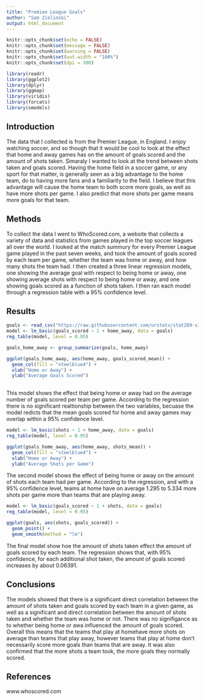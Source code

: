 ---
title: "Premiee League Goals"
author: "Sam Zielinski"
output: html_document
---

```{r setup, include=FALSE, message=FALSE, warning=FALSE, echo=FALSE}
knitr::opts_chunk$set(echo = FALSE)
knitr::opts_chunk$set(message = FALSE)
knitr::opts_chunk$set(warning = FALSE)
knitr::opts_chunk$set(out.width = "100%")
knitr::opts_chunk$set(dpi = 300)

library(readr)
library(ggplot2)
library(dplyr)
library(ggmap)
library(viridis)
library(forcats)
library(smodels)
```

## Introduction
The data that I collected is from the Premier League, in England. I enjoy watching soccer, and so though that it would be cool to look at the effect that home and away games has on the amount of goals scored and the amount of shots taken. Simaraly I wanted to look at the trend between shots taken and goals scored. Having the home field in a soccer game, or any sport for that matter, is generally seen as a big advantage to the home team, do to having more fans and a familiarity to the field. I believe that this advantage will cause the home team to both score more goals, as well as have more shots per game. I also predict that more shots per game means more goals for that team. 

## Methods
To collect the data I went to WhoScored.com, a website that collects a variety of data and statistics from games played in the top soccer leagues all over the world. I looked at the match summury for every Premier League game played in the past seven weeks, and took the amount of goals scored by each team per game, whether the team was home or away, and how many shots the team had. I then created a three linear regression models, one showing the average goal with respect to being home or away, one showing average shots with respect to being home or away, and one showing goals scored as a function of shots taken. I then ran each model through a regression table with a 95% confidence level. 

## Results
```{r}
goals <- read_csv("https://raw.githubusercontent.com/urstats/stat209-s18-samueltz/master/goals.csv")
model <- lm_basic(goals_scored ~ 1 + home_away, data = goals)
reg_table(model, level = 0.95)

goals_home_away <- group_summarize(goals, home_away)

ggplot(goals_home_away, aes(home_away, goals_scored_mean)) +
  geom_col(fill = "steelblue4") +
  xlab("Home or Away") +
  ylab("Average Goals Scored")
  
```
This model shows the effect that being home or away had on the average number of goals scored per team per game. According to the regression there is no significant realtionship between the two variables, becuase the model redicts that the mean goals scored for home and away games may overlap within a 95% confidence level.
```{r}
model <- lm_basic(shots ~ 1 + home_away, data = goals)
reg_table(model, level = 0.95)

ggplot(goals_home_away, aes(home_away, shots_mean)) +
  geom_col(fill = "steelblue4") +
  xlab("Home or Away") +
  ylab("Average Shots per Game")
```
The second model shows the effect of being home or away on the amount of shots each team had per game. According to the regression, and with a 95% confidence level, teams at home have on average 1.295  to 5.334 more shots per game more than teams that are playing away. 

```{r}
model <- lm_basic(goals_scored ~ 1 + shots, data = goals)
reg_table(model, level = 0.95)

ggplot(goals, aes(shots, goals_scored)) +
  geom_point() +
  geom_smooth(method = "lm")
```
The final model show hoe the amount of shots taken effect the amount of goals scored by each team. The regression shows that, with 95% confidence, for each additional shot taken, the amount of goals scored increases by about 0.06391. 


## Conclusions
The models showed that there is a significant direct correlation between the amount of shots taken and goals scored by each team in a given game, as well as a significant and direct correlation between the amount of shots taken and whether the team was home or not. There was no signifigance as to whether being home or awa influenced the amount of goals scored. Overall this means that the teams that play at homehave more shots on average than teams that play away, however teams that play at home don't necessarily score more goals than teams that are away. It was also confirmed that the more shots a team took, the more goals they normally scored. 


## References
www.whoscored.com



